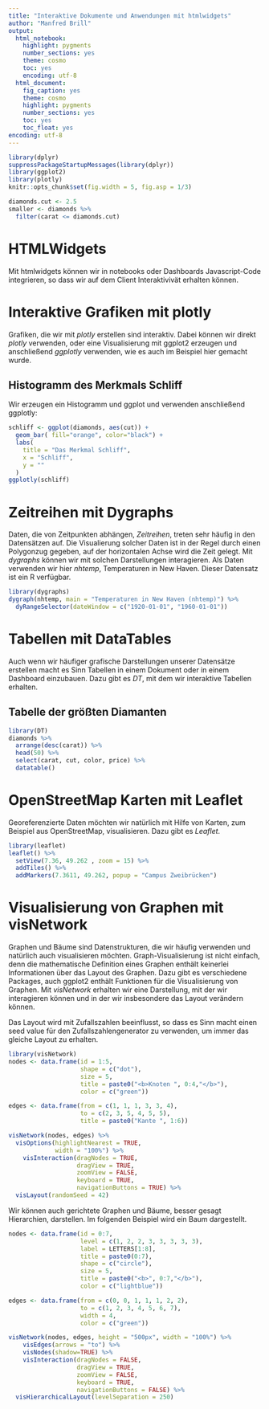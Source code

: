 ```yaml
---
title: "Interaktive Dokumente und Anwendungen mit htmlwidgets"
author: "Manfred Brill"
output: 
  html_notebook:
    highlight: pygments
    number_sections: yes
    theme: cosmo
    toc: yes
    encoding: utf-8   
  html_document: 
    fig_caption: yes
    theme: cosmo
    highlight: pygments
    number_sections: yes
    toc: yes
    toc_float: yes
encoding: utf-8
---
```


```r
library(dplyr)
suppressPackageStartupMessages(library(dplyr))
library(ggplot2)
library(plotly)
knitr::opts_chunk$set(fig.width = 5, fig.asp = 1/3)

diamonds.cut <- 2.5
smaller <- diamonds %>%
  filter(carat <= diamonds.cut)
```

# HTMLWidgets
Mit htmlwidgets können wir in notebooks oder Dashboards Javascript-Code integrieren,
so dass wir auf dem Client Interaktivivät erhalten können.

# Interaktive Grafiken mit plotly
Grafiken, die wir mit *plotly* erstellen sind interaktiv. Dabei können wir direkt
*plotly* verwenden, oder eine Visualisierung mit ggplot2 erzeugen und anschließend
*ggplotly* verwenden, wie es auch im Beispiel hier gemacht wurde.

## Histogramm des Merkmals Schliff

Wir erzeugen ein Histogramm und ggplot und verwenden anschließend ggplotly:

```r
schliff <- ggplot(diamonds, aes(cut)) + 
  geom_bar( fill="orange", color="black") +
  labs(
    title = "Das Merkmal Schliff",
    x = "Schliff",
    y = ""
  )
ggplotly(schliff)
```

# Zeitreihen mit Dygraphs
Daten, die von Zeitpunkten abhängen, *Zeitreihen*, treten sehr häufig in den Datensätzen auf. 
Die Visualierung solcher Daten ist in der Regel durch einen Polygonzug gegeben, auf der
horizontalen Achse wird die Zeit gelegt. Mit *dygraphs* können wir mit solchen
Darstellungen interagieren. Als Daten verwenden wir hier *nhtemp*, Temperaturen 
in New Haven. Dieser Datensatz ist ein R verfügbar.

```r
library(dygraphs)
dygraph(nhtemp, main = "Temperaturen in New Haven (nhtemp)") %>% 
  dyRangeSelector(dateWindow = c("1920-01-01", "1960-01-01"))
```

# Tabellen mit DataTables
Auch wenn wir häufiger grafische Darstellungen unserer Datensätze erstellen macht es Sinn Tabellen in einem Dokument oder in einem Dashboard einzubauen. Dazu gibt es *DT*,
mit dem wir interaktive Tabellen erhalten.

## Tabelle der größten Diamanten

```r
library(DT)
diamonds %>% 
  arrange(desc(carat)) %>% 
  head(50) %>% 
  select(carat, cut, color, price) %>% 
  datatable()
```

# OpenStreetMap Karten mit Leaflet
Georeferenzierte Daten möchten wir natürlich mit Hilfe von Karten, zum Beispiel aus OpenStreetMap, visualisieren. Dazu gibt es *Leaflet*.

```r
library(leaflet)
leaflet() %>%
  setView(7.36, 49.262 , zoom = 15) %>% 
  addTiles() %>%
  addMarkers(7.3611, 49.262, popup = "Campus Zweibrücken") 
```

# Visualisierung von Graphen mit visNetwork
Graphen und Bäume sind Datenstrukturen, die wir häufig verwenden und natürlich auch
visualisieren möchten. Graph-Visualisierung ist nicht einfach, denn die mathematische Definition
eines Graphen enthält keinerlei Informationen über das Layout des Graphen. 
Dazu gibt es verschiedene Packages, auch ggplot2 enthält Funktionen für die Visualisierung
von Graphen. Mit *visNetwork* erhalten wir eine Darstellung, mit der wir interagieren können und in der wir insbesondere das Layout verändern können.

Das Layout wird mit Zufallszahlen beeinflusst, so dass es Sinn macht
einen seed value für den Zufallszahlengenerator zu verwenden, um immer das
gleiche Layout zu erhalten. 

```r
library(visNetwork)
nodes <- data.frame(id = 1:5,
                    shape = c("dot"),
                    size = 5,
                    title = paste0("<b>Knoten ", 0:4,"</b>"),
                    color = c("green"))

edges <- data.frame(from = c(1, 1, 1, 3, 3, 4), 
                    to = c(2, 3, 5, 4, 5, 5),
                    title = paste0("Kante ", 1:6))

visNetwork(nodes, edges) %>%
  visOptions(highlightNearest = TRUE, 
             width = "100%") %>%
    visInteraction(dragNodes = TRUE, 
                   dragView = TRUE, 
                   zoomView = FALSE,
                   keyboard = TRUE,
                   navigationButtons = TRUE) %>%
  visLayout(randomSeed = 42)
```

Wir können auch gerichtete Graphen und Bäume, besser gesagt Hierarchien, darstellen.
Im folgenden Beispiel wird ein Baum dargestellt.

```r
nodes <- data.frame(id = 0:7,
                    level = c(1, 2, 2, 3, 3, 3, 3, 3),
                    label = LETTERS[1:8],
                    title = paste0(0:7),
                    shape = c("circle"),
                    size = 5,
                    title = paste0("<b>", 0:7,"</b>"),
                    color = c("lightblue"))

edges <- data.frame(from = c(0, 0, 1, 1, 1, 2, 2), 
                    to = c(1, 2, 3, 4, 5, 6, 7),
                    width = 4,
                    color = c("green"))

visNetwork(nodes, edges, height = "500px", width = "100%") %>%
    visEdges(arrows = "to") %>%
    visNodes(shadow=TRUE) %>%
    visInteraction(dragNodes = FALSE, 
                   dragView = TRUE, 
                   zoomView = FALSE,
                   keyboard = TRUE,
                   navigationButtons = FALSE) %>%
  visHierarchicalLayout(levelSeparation = 250)
```
